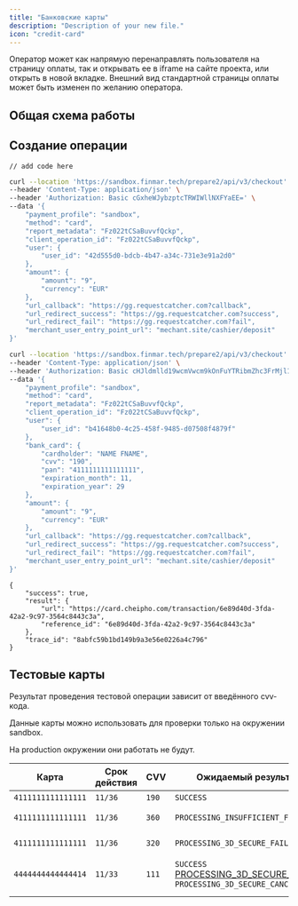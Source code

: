 ```yaml
---
title: "Банковские карты"
description: "Description of your new file."
icon: "credit-card"
---
```


Оператор может как напрямую перенаправлять пользователя на страницу оплаты, так и открывать ее в iframe на сайте проекта, или открыть в новой вкладке. Внешний вид стандартной страницы оплаты может быть изменен по желанию оператора.

## **Общая схема работы**[**​**](https://finmar.tech/prepare/integrations-v2/vimapay/docs/api/payment/card/#%D0%BE%D0%B1%D1%89%D0%B0%D1%8F-%D1%81%D1%85%D0%B5%D0%BC%D0%B0-%D1%80%D0%B0%D0%B1%D0%BE%D1%82%D1%8B)

<Steps>
  <Step title="Оператор отправляет запрос на создание операции и перенаправляет пользователя на полученный URL">
    
  </Step>
  <Step title="Пользователь вводит данные карты">
    
  </Step>
  <Step title="3ds-подтверждение платежа">
    
  </Step>
  <Step title="Списание средств">
    
  </Step>
  <Step title="Проект получает уведомление о завершении платежа">
    
  </Step>
</Steps>

## Создание операции

<RequestExample>

```filename
// add code here
```

</RequestExample>

<RequestExample>

```bash Без передачи банковской карты
curl --location 'https://sandbox.finmar.tech/prepare2/api/v3/checkout' \
--header 'Content-Type: application/json' \
--header 'Authorization: Basic cGxheWJybzptcTRWIWllNXFYaEE=' \
--data '{
    "payment_profile": "sandbox",
    "method": "card",
    "report_metadata": "Fz022tCSaBuvvfQckp",
    "client_operation_id": "Fz022tCSaBuvvfQckp",
    "user": {
        "user_id": "42d555d0-bdcb-4b47-a34c-731e3e91a2d0"
    },
    "amount": {
        "amount": "9",
        "currency": "EUR"
    },
    "url_callback": "https://gg.requestcatcher.com?callback",
    "url_redirect_success": "https://gg.requestcatcher.com?success",
    "url_redirect_fail": "https://gg.requestcatcher.com?fail",
    "merchant_user_entry_point_url": "mechant.site/cashier/deposit"
}'
```


```bash С передачей банковской карты
curl --location 'https://sandbox.finmar.tech/prepare2/api/v3/checkout' \
--header 'Content-Type: application/json' \
--header 'Authorization: Basic cHJldmlld19wcmVwcm9kOnFuYTRibmZhc3FrMjl1cTE=' \
--data '{
    "payment_profile": "sandbox",
    "method": "card",
    "report_metadata": "Fz022tCSaBuvvfQckp",
    "client_operation_id": "Fz022tCSaBuvvfQckp",
    "user": {
        "user_id": "b41648b0-4c25-458f-9485-d07508f4879f"
    },
    "bank_card": {
        "cardholder": "NAME FNAME",
        "cvv": "190",
        "pan": "4111111111111111",
        "expiration_month": 11,
        "expiration_year": 29
    },
    "amount": {
        "amount": "9",
        "currency": "EUR"
    },
    "url_callback": "https://gg.requestcatcher.com?callback",
    "url_redirect_success": "https://gg.requestcatcher.com?success",
    "url_redirect_fail": "https://gg.requestcatcher.com?fail",
    "merchant_user_entry_point_url": "mechant.site/cashier/deposit"
}'
```

</RequestExample>

<ResponseExample>

```filename
{
    "success": true,
    "result": {
        "url": "https://card.cheipho.com/transaction/6e89d40d-3fda-42a2-9c97-3564c8443c3a",
        "reference_id": "6e89d40d-3fda-42a2-9c97-3564c8443c3a"
    },
    "trace_id": "8abfc59b1bd149b9a3e56e0226a4c796"
}
```

</ResponseExample>

## Тестовые карты 

Результат проведения тестовой операции зависит от введённого cvv-кода.

<Note>
  Данные карты можно использовать для проверки только на окружении sandbox. 

  На production окружении они работать не будут.
</Note>

| Карта              | Срок действия | CVV    | Ожидаемый результат                                                              |                           |
| ------------------ | ------------- | ------ | -------------------------------------------------------------------------------- | ------------------------- |
| `4111111111111111` | `11/36`       | `190`  | `SUCCESS`                                                                        | Успех                     |
| `4111111111111111` | `11/36`       | `360 ` | `PROCESSING_INSUFFICIENT_FUNDS`                                                  | Нехватка средтв           |
| `4111111111111111` | `11/36`       | `320`  | `PROCESSING_3D_SECURE_FAILED `                                                   | Ошибка 3ds подтверждения  |
| `4444444444444414` | `11/33`       | `111`  | `SUCCESS`  <u>PROCESSING_3D_SECURE_FAILED</u>  `PROCESSING_3D_SECURE_CANCELLED ` | Выбор результата в фрейме |
|                    |               |        |                                                                                  |                           |